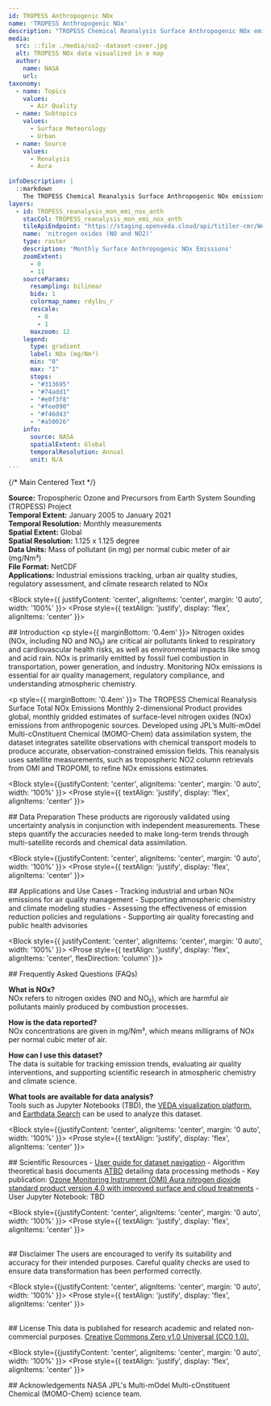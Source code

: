 ```yaml
---
id: TROPESS Anthropogenic NOx
name: 'TROPESS Anthropogenic NOx'
description: "TROPESS Chemical Reanalysis Surface Anthropogenic NOx emissions Monthly 2-dimensional Product V1"
media:
  src: ::file ./media/so2--dataset-cover.jpg
  alt: TROPESS NOx data visualized in a map
  author:
    name: NASA
    url: 
taxonomy:
  - name: Topics
    values:
      - Air Quality
  - name: Subtopics
    values:
      - Surface Meteorology
      - Urban
  - name: Source
    values:
      - Renalysis
      - Aura
      
infoDescription: |
  ::markdown
    The TROPESS Chemical Reanalysis Surface Anthropogenic NOx emissions Monthly 2-dimensional Product contains nitrogen oxides (NO and NO2) emissions from anthropogenic sources. The data are part of the Tropospheric Chemical Reanalysis v2 (TCR-2) for the period 2005-2021.
layers:
  - id: TROPESS_reanalysis_mon_emi_nox_anth
    stacCol: TROPESS_reanalysis_mon_emi_nox_anth
    tileApiEndpoint: "https://staging.openveda.cloud/api/titiler-cmr/WebMercatorQuad/tilejson.json"
    name: 'nitrogen oxides (NO and NO2)'
    type: raster
    description: 'Monthly Surface Anthropogenic NOx Emissions'
    zoomExtent:
      - 0
      - 11
    sourceParams:
      resampling: bilinear
      bidx: 1
      colormap_name: rdylbu_r
      rescale:
        - 0
        - 1
      maxzoom: 12
    legend:
      type: gradient
      label: NOx (mg/Nm³)
      min: "0"
      max: "1"
      stops:
      - "#313695"
      - "#74add1"
      - "#e0f3f8"
      - "#fee090"
      - "#f46d43"
      - "#a50026"
    info:
      source: NASA
      spatialExtent: Global
      temporalResolution: Annual 
      unit: N/A
---
```


<Block>
  <Prose
    style={{
      display: 'flex',
      justifyContent: 'center',
      alignItems: 'flex-start',
      gap: '32px',
      width: '100%'
    }}
  >
    {/* Main Centered Text */}
    <Prose
      style={{
        backgroundColor: '#f0f0f0',
        padding: '18px',
        borderRadius: '8px',
        flex: 1,
        maxWidth: '800px',
        boxShadow: '0 2px 8px rgba(0,0,0,0.05)',
        textAlign: 'justify',
        border: '1px solid #ccc'
      }}
    >
      <p>
        <strong>Source:</strong> Tropospheric Ozone and Precursors from Earth System Sounding (TROPESS) Project<br />
        <strong>Temporal Extent:</strong> January 2005 to January 2021<br />
        <strong>Temporal Resolution:</strong> Monthly measurements<br />
        <strong>Spatial Extent:</strong> Global<br />
        <strong>Spatial Resolution:</strong> 1.125 x 1.125 degree <br />
        <strong>Data Units:</strong> Mass of pollutant (in mg) per normal cubic meter of air (mg/Nm³) <br />
        <strong>File Format:</strong> NetCDF <br />
       <strong>Applications:</strong> Industrial emissions tracking, urban air quality studies, regulatory assessment, and climate research related to NOx
      </p>
    </Prose>
  </Prose>
</Block>

<Block style={{ justifyContent: 'center', alignItems: 'center', margin: '0 auto', width: '100%' }}>
  <Prose style={{ textAlign: 'justify', display: 'flex', alignItems: 'center' }}>
    <p>
      ## Introduction
      <p style={{ marginBottom: '0.4em' }}>
      Nitrogen oxides (NOx, including NO and NO₂) are critical air pollutants linked to respiratory and cardiovascular health risks, as well as environmental impacts like smog and acid rain. NOx is primarily emitted by fossil fuel combustion in transportation, power generation, and industry. Monitoring NOx emissions is essential for air quality management, regulatory compliance, and understanding atmospheric chemistry.
      </p>
      <p style={{ marginBottom: '0.4em' }}>
      The TROPESS Chemical Reanalysis Surface Total NOx Emissions Monthly 2-dimensional Product provides global, monthly gridded estimates of surface-level nitrogen oxides (NOx) emissions from anthropogenic sources. Developed using JPL’s Multi-mOdel Multi-cOnstituent Chemical (MOMO-Chem) data assimilation system, the dataset integrates satellite observations with chemical transport models to produce accurate, observation-constrained emission fields. This reanalysis uses satellite measurements, such as tropospheric NO2 column retrievals from OMI and TROPOMI, to refine NOx emissions estimates.
      </p>
    </p>
  </Prose>
</Block>

<Block style={{justifyContent: 'center', alignItems: 'center', margin: '0 auto', width: '100%' }}>
   <Prose style={{ textAlign: 'justify', display: 'flex', alignItems: 'center' }}>
      <p>
    ## Data Preparation
        These products are rigorously validated using uncertainty analysis in conjunction with independent measurements. These steps quantify the accuracies needed to make long-term trends through multi-satellite records and chemical data assimilation.
    </p>
  </Prose>
</Block>

<Block style={{justifyContent: 'center', alignItems: 'center', margin: '0 auto', width: '100%' }}>
   <Prose style={{ textAlign: 'justify', display: 'flex', alignItems: 'center' }}>
   <p>
    ## Applications and Use Cases
      - Tracking industrial and urban NOx emissions for air quality management
      - Supporting atmospheric chemistry and climate modeling studies
      - Assessing the effectiveness of emission reduction policies and regulations
      - Supporting air quality forecasting and public health advisories
  </p>
  </Prose>
</Block>

<Block style={{ justifyContent: 'center', alignItems: 'center', margin: '0 auto', width: '100%' }}>
  <Prose style={{ textAlign: 'justify', display: 'flex', alignItems: 'center', flexDirection: 'column' }}>
  <p>
    ## Frequently Asked Questions (FAQs)
    <p style={{ marginBottom: '0.9em' }}>
      <strong>What is NOx?</strong><br />
      NOx refers to nitrogen oxides (NO and NO₂), which are harmful air pollutants mainly produced by combustion processes.
    </p>
    <p style={{ marginBottom: '0.9em' }}>
      <strong>How is the data reported?</strong><br />
      NOx concentrations are given in mg/Nm³, which means milligrams of NOx per normal cubic meter of air.
    </p>
    <p style={{ marginBottom: '0.9em' }}>
      <strong>How can I use this dataset?</strong><br />
      The data is suitable for tracking emission trends, evaluating air quality interventions, and supporting scientific research in atmospheric chemistry and climate science.
    </p>
    <p style={{ marginBottom: '0.9em' }}>
      <strong>What tools are available for data analysis?</strong><br />
      Tools such as Jupyter Notebooks (TBD), the <a href="#">VEDA visualization platform</a>, and <a href="https://search.earthdata.nasa.gov/">Earthdata Search</a> can be used to analyze this dataset.
    </p>
  </p>
  </Prose>
</Block>


<Block style={{justifyContent: 'center', alignItems: 'center', margin: '0 auto', width: '100%' }}>
   <Prose style={{ textAlign: 'justify', display: 'flex', alignItems: 'center' }}>
     <p> 
    ## Scientific Resources
      - [User guide for dataset navigation](https://disc.gsfc.nasa.gov/datasets?page=1&source=AURA%20OMI)
      - Algorithm theoretical basis documents [ATBD](https://eospso.nasa.gov/atbd-category/49) detailing data processing methods
      - Key publication: [Ozone Monitoring Instrument (OMI) Aura nitrogen dioxide standard product version 4.0 with improved surface and cloud treatments](https://amt.copernicus.org/articles/14/455/2021/)
      - User Jupyter Notebook: TBD
    </p>
  </Prose>
</Block>

<Block style={{justifyContent: 'center', alignItems: 'center', margin: '0 auto', width: '100%' }}>
   <Prose style={{ textAlign: 'justify', display: 'flex', alignItems: 'center' }}>
      <p>  
    ## Disclaimer 
      The users are encouraged to verify its suitability and accuracy for their intended purposes. Careful quality checks are used to ensure data transformation has been performed correctly.
    </p>
  </Prose>
</Block>

<Block style={{justifyContent: 'center', alignItems: 'center', margin: '0 auto', width: '100%' }}>
   <Prose style={{ textAlign: 'justify', display: 'flex', alignItems: 'center' }}>
    <p>  
    ## License
    This data is published for research academic and related non-commercial purposes. [Creative Commons Zero v1.0 Universal (CC0 1.0).](https://creativecommons.org/publicdomain/zero/1.0/deed.en)
    </p>
  </Prose>
</Block>

<Block style={{justifyContent: 'center', alignItems: 'center', margin: '0 auto', width: '100%' }}>
   <Prose style={{ textAlign: 'justify', display: 'flex', alignItems: 'center' }}>
   <p>
    ## Acknowledgements
       NASA JPL's Multi-mOdel Multi-cOnstituent Chemical (MOMO-Chem) science team.
  </p>
  </Prose>
</Block>
